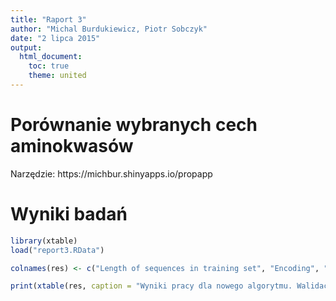 ```yaml
---
title: "Raport 3"
author: "Michal Burdukiewicz, Piotr Sobczyk"
date: "2 lipca 2015"
output: 
  html_document:
    toc: true
    theme: united
---
```


# Porównanie wybranych cech aminokwasów

Narzędzie: https://michbur.shinyapps.io/propapp

# Wyniki badań

```r
library(xtable)
load("report3.RData")

colnames(res) <- c("Length of sequences in training set", "Encoding", "Mean AUC")

print(xtable(res, caption = "Wyniki pracy dla nowego algorytmu. Walidacja krzyżowa 5-krotna, 8 powtórzeń.", digits = 4), type = "html")

```


